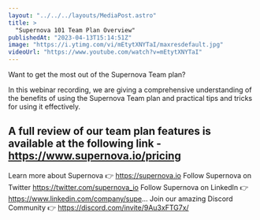 ```yaml
---
layout: "../../../layouts/MediaPost.astro"
title: >
  "Supernova 101 Team Plan Overview"
publishedAt: "2023-04-13T15:14:51Z"
image: "https://i.ytimg.com/vi/mEtytXNYTaI/maxresdefault.jpg"
videoUrl: "https://www.youtube.com/watch?v=mEtytXNYTaI"
---
```


Want to get the most out of the Supernova Team plan?

In this webinar recording, we are giving a comprehensive understanding of the benefits of using the Supernova Team plan and practical tips and tricks for using it effectively.

## A full review of our team plan features is available at the following link - https://www.supernova.io/pricing

Learn more about Supernova 👉 https://supernova.io
Follow Supernova on Twitter https://twitter.com/supernova_io
Follow Supernova on LinkedIn 👉https://www.linkedin.com/company/supe...
Join our amazing Discord Community 👉 https://discord.com/invite/9Au3xFTG7x/
